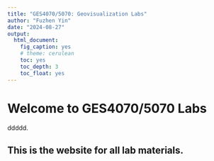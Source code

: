 ```yaml
---
title: "GES4070/5070: Geovisualization Labs"
author: "Fuzhen Yin"
date: "2024-08-27"
output: 
  html_document:
    fig_caption: yes
    # theme: cerulean
    toc: yes
    toc_depth: 3
    toc_float: yes
---
```


# Welcome to GES4070/5070 Labs

ddddd. 

## This is the website for all lab materials. 